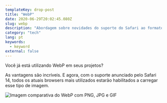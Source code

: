 ```yaml
---
templateKey: drop-post
title: "WebP"
date: 2020-06-29T20:02:45.080Z
slug: webp
description: "Abordagem sobre novidades do suporte do Safari ao formato WebP."
category: "tech"
lang: pt
keywords:
  - keyword
external: false
---
```



<Drop>

Você já está utilizando WebP em seus projetos?

As vantagens são incríveis. E agora, com o suporte anunciado pelo Safari 14, todos os atuais browsers mais utilizados estarão habilitados a carregar esse tipo de imagem.

![Imagem comparativa do WebP com PNG, JPG e GIF](https://pbs.twimg.com/media/Ebs_VruWAAASRWX?format=png&name=medium)

</Drop>
